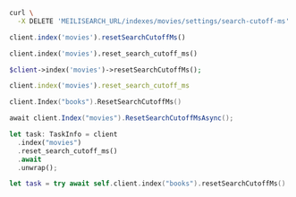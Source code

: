 <CodeGroup>

```bash cURL
curl \
  -X DELETE 'MEILISEARCH_URL/indexes/movies/settings/search-cutoff-ms'
```

```javascript JS
client.index('movies').resetSearchCutoffMs()
```

```python Python
client.index('movies').reset_search_cutoff_ms()
```

```php PHP
$client->index('movies')->resetSearchCutoffMs();
```

```ruby Ruby
client.index('movies').reset_search_cutoff_ms
```

```go Go
client.Index("books").ResetSearchCutoffMs()
```

```csharp C#
await client.Index("movies").ResetSearchCutoffMsAsync();
```

```rust Rust
let task: TaskInfo = client
  .index("movies")
  .reset_search_cutoff_ms()
  .await
  .unwrap();
```

```swift Swift
let task = try await self.client.index("books").resetSearchCutoffMs()
```
</CodeGroup>